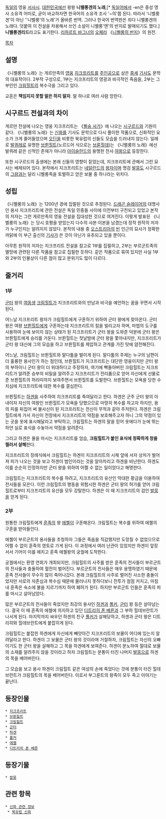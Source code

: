 {{{+1 Das Nibelungenlied}}}

[[독일]]의 영웅 [[서사시]]. [[대한민국]]에선 왕왕 '''니벨룽겐의 노래''',[* [[독일어]]에서 -en은 중성 명사 소유격 어미로, 굳이 바교하자면 한국어의 소유격 조사 '~의'쯤 된다. 따라서 '니벨룽겐'이 아닌 ''니벨룽'의 노래'가 올바른 번역. 그러나 한국어 번역판은 죄다 니벨룽겐의 노래다. 덧붙여 이 전설을 차용해서 쓰인 소설이 니벨룽'엔'의 반지로 발매되기도 했다.] '''니벨룽겐리드'''라고도 표기한다. [[리하르트 바그너]]의 [[오페라]] 《[[니벨룽의 반지]]》의 원전.

[[목차]]
== 설명 ==
《니벨룽의 노래》는 게르만족의 [[영웅]] [[지크프리트]]를 [[주인공]]으로 삼은 [[중세]] [[기사도]] 문학의 대표작이다. 2부작 구성으로, 1부는 지크프리트의 영광과 비극적인 죽음을, 2부는 그 부인인 [[크림힐트]]의 복수극을 그리고 있다.

교훈은 '''책임지지 못할 말은 하지 말자'''. 말 하나로 여러 사람 망한다. 

== 시구르드 전설과의 차이 ==
게르만 전설에 나오는 영웅 지크프리트는 《[[뵐숭 사가]]》에 나오는 [[시구르드]]와 기원이 같다. 《니벨룽의 노래》는 [[신화]]를 기사도 문학으로 다시 풀이한 작품으로, 신화적인 요소가 크게 줄어들었으며 [[오딘]]을 비롯한 북유럽의 신들도 모습을 드러내지 않는다. 일례로 [[발퀴레]]로 유명한 [[브륀힐트]](노르드어 식으로는 [[브륜힐데]])는 《니벨룽의 노래》에선 발퀴레 같은 신적인 존재가 아니라 [[아이슬란드]]의 용맹한 전사 [[여왕]]으로 등장한다.

또한 시구르드의 출생에는 본래 신들의 영향이 짙었는데, 지크프리트에 관해서 그런 묘사는 배제되어 있다. 본작에서 지크프리트는 [[네덜란드]]의 [[왕자]]이며 명검 [[발뭉]]도 시구르드의 [[그람]]과는 달리 니벨룽족을 토벌하고 얻은 보물 중 하나라는 위치다.

== 성립 ==
《니벨룽의 노래》는 1200년 경에 집필된 것으로 추정된다. [[드래곤 슬레이어]]의 대명사인 용사 지크프리트에 관한 전설은 독일 민중들 사이에 이전부터 구전되고 있었고 본작의 저자는 그런 게르만족의 영웅 전설을 집대성한 것으로 여겨진다. 이렇게 발표된 《니벨룽의 노래》는 당시 호평을 받았는지 다수의 사본·이본을 남겼는데 정작 원작의 저자가 누구인지는 알려지지 않았다. 본작의 내용 중 [[오스트리아]]의 [[빈]] 인근의 묘사가 정확한 까닭에 이 부근 출신의 [[기사]]가 쓴 것이 아닌가 유추되고 있을 뿐이다.

아무튼 원작의 저자는 지크프리트 전설을 참고로 1부를 집필하고, 2부는 부르군트족의 멸망에 관련된 다른 작품을 참고로 집필한 듯하다. 같은 작품으로 묶여 있지만 사실 1부와 2부의 인물상이 다른 점이 많고 분위기도 많이 다르다.
== 줄거리 ==
=== 1부 ===
[[군터]] 왕의 [[여동생]] [[크림힐트]]가 지크프리트와의 만남과 비극을 예언하는 꿈을 꾸면서 시작된다.

어느날 지크프리트 왕자가 크림힐트에게 구혼하기 위하여 군터 왕에게 찾아온다. 군터 왕은 여왕 [[브륀힐트]]에게 구혼하는데 지크프리트의 힘을 빌리고자 하며, 마법의 도구를 사용하여 눈에 보이지 않는 상태가 된 지크프리트가 군터 왕을 도와준 덕분에 군터 왕은 브륀힐트에게 승리를 거둔다. 브륀힐트는 첫날밤에 군터 왕을 쫓아내지만, 지크프리트가 군터 왕 대신에 그의 모습을 하고 브륀힐트를 제압하고 관계를 가진 탓에 얌전해진다.

어느날, 크림힐트는 브륀힐트와 말다툼을 벌이게 된다. 말다툼의 주제는 누구의 남편이 더 훌륭한 용사인가 하는 점인데, 브륀힐트가 지크프리트는 대단한 영웅이지만 군터 왕의 부하이니 군터 왕이 더 위대하다고 주장하자, 여기에 빡돌아버린 크림힐트는 지크프리트가 알려준 승부의 비밀을 알려주고 지크프리트가 전리품으로 얻어 자신에게 선물로 준 브륀힐트의 허리띠까지 보여주면서 브륀힐트를 도발한다. 브륀힐트는 모욕을 당한 수치심에 지크프리트에 대한 복수를 결심한다.

브륀힐트는 [[하겐]]을 사주하여 지크프리트를 죽여달라고 한다. 하겐은 군주 군터 왕의 아내이자 자신의 여왕인 브륀힐트가 모욕을 당했으므로 마땅히 복수를 하고자 하지만, 용의 피를 뒤집어 써 불사신이 된 지크프리트는 전신이 무적과 같아 주저한다. 하겐은 크림힐트에게 가서 자신이 전장에서 지크프리트의 약점을 보호해주고자 하니 그의 약점이 있는 곳을 옷에 표시해달라고 부탁하고, 크림힐트는 하겐의 말을 믿어 옷에다가 눈에 뛰는 하얀 실로 표식을 수놓아서 약점을 알려준다.

그리고 하겐은 물을 마시는 지크프리트를 암습, '''크림힐트가 붙인 표식에 정확하게 창을 찔러서 살해'''한다.

지크프리트의 장례식에서 크림힐트는 하겐이 지크프리트의 시체 앞에 서자 상처가 벌어져 피가 나오는 것을 보고 하겐이 범인이라는 것을 알아차리고 하겐을 비난한다. 하겐도 이를 순순히 인정하지만 군터 왕을 위하여 어쩔 수 없는 일이었다고 해명한다.

크림힐트는 지크프리트의 복수를 하려고, 지크프리트의 유산인 막대한 황금을 이용하여 전사들을 모은다. 이런 크림힐트의 행동을 위험시한 하겐은 군터 왕의 허가를 얻어 크림힐트로부터 지크프리트의 유산을 모두 강탈한다. 하겐은 이 때 지크프리트의 검인 [[발뭉]]을 얻게 된다.

=== 2부 ===
원통한 크림힐트에게 [[훈족]]의 왕 [[에첼]]이 구혼해온다. 크림힐트는 복수를 위하여 에첼의 구혼을 받아들인다.

에첼이 부르군트의 용사들을 초청하자 그들은 죽음을 직감했지만 도망칠 수 없었으므로 어쩔 수 없이 훈족의 영토로 가게 된다. 이 과정에서 여러 난관이 있었지만 하겐이 앞장서서 기어이 이를 헤치고 훈족 에첼왕의 궁궐에 도착한다.

궁궐에서는 환영 연회가 개최되지만, 크림힐트의 사주를 받은 훈족의 전사들이 부르군트의 전사들과 충돌하여 혈전이 벌어진다. 부르군트의 전사들은 매우 용맹하였기 때문에 훈족 전사들이 무수히 많이 죽어나갔다. 본래 크림힐트의 사주로 벌어진 사소한 충돌이었지만 서로의 자존심과 복수심 때문에 물러나지 못하다보니 전투가 점점 커지고, 마침내 훈족은 숙소에 불을 지르기까지 하여 폐허가 된다. 하지만 부르군트 인들은 훈족의 피를 마시고 살아남았다.

많은 부르군트의 전사들이 죽었지만 최강의 용사인 [[하겐]]과 [[폴커]], [[군터]] 왕 등은 살아남는다. 결국 이 때 훈족의 에첼에 의지하고 있던 [[디트리히 폰 베른]]과 그 부하 힐데브란트가 나서게 된다. 마지막까지 싸우던 하겐의 친구 [[폴커]]가 살해당하고, 하겐과 군터 왕은 디트리히와 힐데브란트에게 붙잡히게 된다.

크림힐트는 붙잡힌 하겐에게 자신에게 빼앗아간 지크프리트의 보물이 어디에 있는지 알려달라고 한다. 하겐이 그 보물은 군터 왕의 것이라며 거절하자, 크림힐트는 자신의 오빠이기도 한 군터 왕을 살해하고 그 목을 하겐에게 보여준다. 하겐이 분노하여 절대로 보물의 소재를 알려주지 않을 것이라고 하자 크림힐트는 분통이 터진 나머지 [[발뭉]]으로 하겐의 목을 베어버린다.

그 모습을 보고 용사 하겐이 크림힐트 같은 여성의 손에 죽었다는 것에 분통이 터진 힐데브란트가 크림힐트의 목을 베어버린다. 이로서 부그룬트의 왕족이 모두 죽고 이야기는 끝난다.

== 등장인물 ==
 * [[지크프리트]]
 * [[브륀힐트]]
 * [[크림힐트]]
 * [[군터]]
 * [[하겐]]
 * [[폴커]]
 * [[에첼]]
 * [[디트리히 폰 베른]]

== 등장기물 ==
 * [[발뭉]]
== 관련 항목 ==
 * [[신화 관련 정보]]
  * [[북유럽 신화]]

